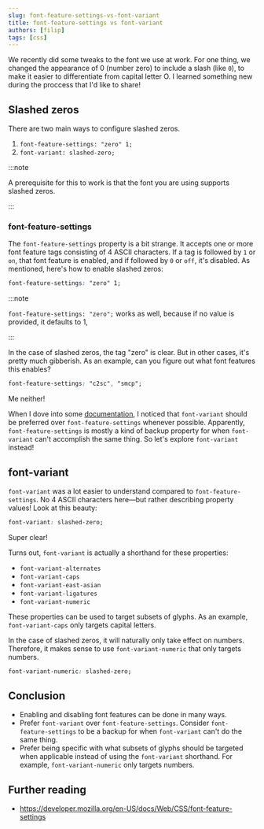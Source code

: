 ```yaml
---
slug: font-feature-settings-vs-font-variant
title: font-feature-settings vs font-variant
authors: [filip]
tags: [css]
---
```


We recently did some tweaks to the font we use at work. For one thing, we changed the appearance of 0 (number zero) to include a slash (like `0`), to make it easier to differentiate from capital letter O. I learned something new during the proccess that I'd like to share!

## Slashed zeros

There are two main ways to configure slashed zeros.

1. `font-feature-settings: "zero" 1;`
2. `font-variant: slashed-zero;`

<!-- truncate -->

:::note

A prerequisite for this to work is that the font you are using supports slashed zeros.

:::

### font-feature-settings

The `font-feature-settings` property is a bit strange. It accepts one or more font feature tags consisting of 4 ASCII characters. If a tag is followed by `1` or `on`, that font feature is enabled, and if followed by `0` or `off`, it's disabled. As mentioned, here's how to enable slashed zeros:

```css
font-feature-settings: "zero" 1;
```

:::note

`font-feature-settings: "zero";` works as well, because if no value is provided, it defaults to 1,

:::

In the case of slashed zeros, the tag "zero" is clear. But in other cases, it's pretty much gibberish. As an example, can you figure out what font features this enables?

```css
font-feature-settings: "c2sc", "smcp";
```

Me neither!

When I dove into some [documentation](https://developer.mozilla.org/en-US/docs/Web/CSS/font-feature-settings#syntax), I noticed that `font-variant` should be preferred over `font-feature-settings` whenever possible. Apparently, `font-feature-settings` is mostly a kind of backup property for when `font-variant` can't accomplish the same thing. So let's explore `font-variant` instead!

## font-variant

`font-variant` was a lot easier to understand compared to `font-feature-settings`. No 4 ASCII characters here—but rather describing property values! Look at this beauty:

```css
font-variant: slashed-zero;
```

Super clear!

Turns out, `font-variant` is actually a shorthand for these properties:

- `font-variant-alternates`
- `font-variant-caps`
- `font-variant-east-asian`
- `font-variant-ligatures`
- `font-variant-numeric`

These properties can be used to target subsets of glyphs. As an example, `font-variant-caps` only targets capital letters.

In the case of slashed zeros, it will naturally only take effect on numbers. Therefore, it makes sense to use `font-variant-numeric` that only targets numbers.

```css
font-variant-numeric: slashed-zero;
```

## Conclusion

- Enabling and disabling font features can be done in many ways.
- Prefer `font-variant` over `font-feature-settings`. Consider `font-feature-settings` to be a backup for when `font-variant` can't do the same thing.
- Prefer being specific with what subsets of glyphs should be targeted when applicable instead of using the `font-variant` shorthand. For example, `font-variant-numeric` only targets numbers.

## Further reading

- https://developer.mozilla.org/en-US/docs/Web/CSS/font-feature-settings
